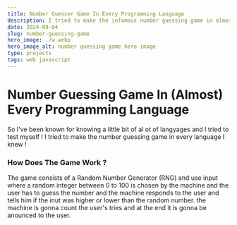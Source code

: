 ```yaml
---
title: Number Guesser Game In Every Programming Language
description: I tried to make the infamous number guessing game in almost all the programming languages I knew !
date: 2024-09-04
slug: number-guessing-game
hero_image: ./w.webp
hero_image_alt: number guessing game hero image
type: projects
tags: web javascript
---
```


# Number Guessing Game In (Almost) Every Programming Language

So I've been known for knowing a little bit of al ot of langyages and I tried to test myself !
I tried to make the number guessing game in every language I knew !

### How Does The Game Work ?
The game consists of a Random Number Generator (RNG) and use input where a random integer 
between 0 to 100 is chosen by the machine and the user has to guess the number and the machine 
responds to the user and tells him if the inut was higher or lower than the random number.
the machine is gonna count the user's tries and at the end it is gonna be anounced to the user.